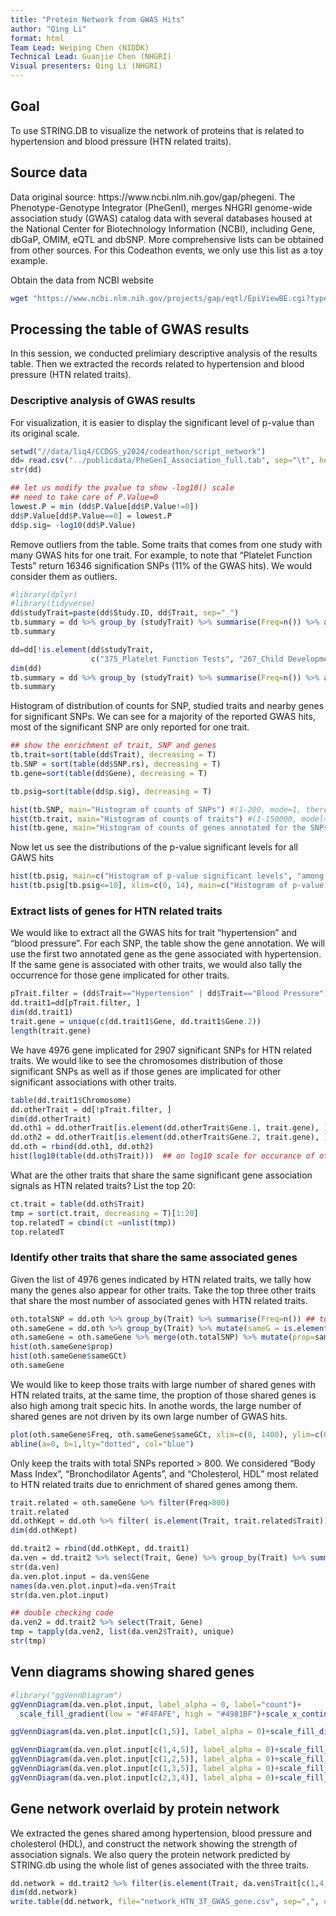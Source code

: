 ```yaml
---
title: "Protein Network from GWAS Hits"
author: "Qing Li"
format: html
Team Lead: Weiping Chen (NIDDK)
Technical Lead: Guanjie Chen (NHGRI)
Visual presenters: Qing Li (NHGRI)
---
```


## Goal

To use STRING.DB to visualize the network of proteins that is related to hypertension and blood pressure (HTN related traits).

## Source data

Data original source: https://www.ncbi.nlm.nih.gov/gap/phegeni. The Phenotype-Genotype Integrator (PheGenI), merges NHGRI genome-wide association study (GWAS) catalog data with several databases housed at the National Center for Biotechnology Information (NCBI), including Gene, dbGaP, OMIM, eQTL and dbSNP. More comprehensive lists can be obtained from other sources. For this Codeathon events, we only use this list as a toy example.

Obtain the data from NCBI website

```bash
wget "https://www.ncbi.nlm.nih.gov/projects/gap/eqtl/EpiViewBE.cgi?type=dl.tab"
```

## Processing the table of GWAS results

In this session, we conducted prelimiary descriptive analysis of the results table. Then we extracted the records related to hypertension and blood pressure (HTN related traits).

### Descriptive analysis of GWAS results

For visualization, it is easier to display the significant level of p-value than its original scale.

```r
setwd("//data/liq4/CCDGS_y2024/codeathon/script_network")
dd= read.csv("../publicdata/PheGenI_Association_full.tab", sep="\t", header=T, as.is=T)
str(dd)

## let us modify the pvalue to show -log10() scale
## need to take care of P.Value=0
lowest.P = min (dd$P.Value[dd$P.Value!=0])
dd$P.Value[dd$P.Value==0] = lowest.P
dd$p.sig= -log10(dd$P.Value)
```

Remove outliers from the table. Some traits that comes from one study with many GWAS hits for one trait. For example, to note that "Platelet Function Tests" return 16346 signification SNPs (11% of the GWAS hits). We would consider them as outliers.

```r
#library(dplyr)
#library(tidyverse)
dd$studyTrait=paste(dd$Study.ID, dd$Trait, sep="_")
tb.summary = dd %>% group_by (studyTrait) %>% summarise(Freq=n()) %>% arrange(desc(Freq))
tb.summary
```

```r
dd=dd[!is.element(dd$studyTrait, 
                  c("375_Platelet Function Tests", "267_Child Development Disorders, Pervasive")), ]
dim(dd)
tb.summary = dd %>% group_by (studyTrait) %>% summarise(Freq=n()) %>% arrange(desc(Freq))
tb.summary
```

Histogram of distribution of counts for SNP, studied traits and nearby genes for significant SNPs. We can see for a majority of the reported GWAS hits, most of the significant SNP are only reported for one trait.

```r
## show the enrichment of trait, SNP and genes
tb.trait=sort(table(dd$Trait), decreasing = T)
tb.SNP = sort(table(dd$SNP.rs), decreasing = T)
tb.gene=sort(table(dd$Gene), decreasing = T)

tb.psig=sort(table(dd$p.sig), decreasing = T)

hist(tb.SNP, main="Histogram of counts of SNPs") #(1-200, mode=1, there are some 2s)
hist(tb.trait, main="Histogram of counts of traits") #(1-150000, model=1,2)
hist(tb.gene, main="Histogram of counts of genes annotated for the SNPs")
```

Now let us see the distributions of the p-value significant levels for all GAWS hits

```r
hist(tb.psig, main=c("Histogram of p-value significant levels", "among all GWAS hits"), xlab="-log10(p-value); the higher value, the more significant")
hist(tb.psig[tb.psig<=10], xlim=c(0, 14), main=c("Histogram of p-value significant levels among all GWAS hits", "excluding extreme low p.value < 10^(-40)"), xlab="-log10(p-value); the higher value, the more significant")
```

### Extract lists of genes for HTN related traits

We would like to extract all the GWAS hits for trait "hypertension" and "blood pressure". For each SNP, the table show the gene annotation. We will use the first two annotated gene as the gene associated with hypertension. If the same gene is associated with other traits, we would also tally the occurrence for those gene implicated for other traits.

```r
pTrait.filter = (dd$Trait=="Hypertension" | dd$Trait=="Blood Pressure")
dd.trait1=dd[pTrait.filter, ]
dim(dd.trait1)
trait.gene = unique(c(dd.trait1$Gene, dd.trait1$Gene.2))
length(trait.gene)
```

We have 4976 gene implicated for 2907 significant SNPs for HTN related traits. We would like to see the chromosomes distribution of those significant SNPs as well as if those genes are implicated for other significant associations with other traits.

```r
table(dd.trait1$Chromosome)
dd.otherTrait = dd[!pTrait.filter, ]
dim(dd.otherTrait)
dd.oth1 = dd.otherTrait[is.element(dd.otherTrait$Gene.1, trait.gene), ]
dd.oth2 = dd.otherTrait[is.element(dd.otherTrait$Gene.2, trait.gene), ]
dd.oth = rbind(dd.oth1, dd.oth2)
hist(log10(table(dd.oth$Trait)))  ## on log10 scale for occurance of other traits
```

What are the other traits that share the same significant gene association signals as HTN related traits? List the top 20:

```r
ct.trait = table(dd.oth$Trait)
tmp = sort(ct.trait, decreasing = T)[1:20]
top.relatedT = cbind(ct =unlist(tmp))
top.relatedT
```

### Identify other traits that share the same associated genes

Given the list of 4976 genes indicated by HTN related traits, we tally how many the genes also appear for other traits. Take the top three other traits that share the most number of associated genes with HTN related traits.

```r
oth.totalSNP = dd.oth %>% group_by(Trait) %>% summarise(Freq=n()) ## total SNPs by trait
oth.sameGene = dd.oth %>% group_by(Trait) %>% mutate(sameG = is.element(Gene, trait.gene))%>% summarise(sameGCt = sum(sameG)) %>% arrange(desc(sameGCt))
oth.sameGene = oth.sameGene %>% merge(oth.totalSNP) %>% mutate(prop=sameGCt/Freq) %>% arrange(desc(sameGCt))
hist(oth.sameGene$prop)
hist(oth.sameGene$sameGCt)
oth.sameGene
```

We would like to keep those traits with large number of shared genes with HTN related traits, at the same time, the proption of those shared genes is also high among trait specic hits. In anothe words, the large number of shared genes are not driven by its own large number of GWAS hits.

```r
plot(oth.sameGene$Freq, oth.sameGene$sameGCt, xlim=c(0, 1400), ylim=c(0, 1400), xlab="Total SNPs reported", ylab="Shared gene counts with HTN", main=c("By Traits: Number of GWAS hits", "vs. Number of Shared Genes"))
abline(a=0, b=1,lty="dotted", col="blue")
```

Only keep the traits with total SNPs reported \> 800. We considered "Body Mass Index", "Bronchodilator Agents", and "Cholesterol, HDL" most related to HTN related traits due to enrichment of shared genes among them.

```r
trait.related = oth.sameGene %>% filter(Freq>800)
trait.related
dd.othKept = dd.oth %>% filter( is.element(Trait, trait.related$Trait))
dim(dd.othKept)
```

```r
dd.trait2 = rbind(dd.othKept, dd.trait1)
da.ven = dd.trait2 %>% select(Trait, Gene) %>% group_by(Trait) %>% summarise_all(~list(unique(Gene)))
str(da.ven)
da.ven.plot.input = da.ven$Gene
names(da.ven.plot.input)=da.ven$Trait
str(da.ven.plot.input)
```

```r
## double checking code
da.ven2 = dd.trait2 %>% select(Trait, Gene)
tmp = tapply(da.ven2, list(da.ven2$Trait), unique)
str(tmp)
```

## Venn diagrams showing shared genes 

```r
#library("ggVennDiagram")
ggVennDiagram(da.ven.plot.input, label_alpha = 0, label="count")+ 
  scale_fill_gradient(low = "#F4FAFE", high = "#4981BF")+scale_x_continuous(expand = expansion(mult = .2))

ggVennDiagram(da.ven.plot.input[c(1,5)], label_alpha = 0)+scale_fill_distiller(palette = "RdBu")+scale_x_continuous(expand = expansion(mult = .2))

ggVennDiagram(da.ven.plot.input[c(1,4,5)], label_alpha = 0)+scale_fill_distiller(palette = "RdBu")+scale_x_continuous(expand = expansion(mult = .2))
ggVennDiagram(da.ven.plot.input[c(1,2,5)], label_alpha = 0)+scale_fill_distiller(palette = "RdBu")+scale_x_continuous(expand = expansion(mult = .2))
ggVennDiagram(da.ven.plot.input[c(1,3,5)], label_alpha = 0)+scale_fill_distiller(palette = "RdBu")+scale_x_continuous(expand = expansion(mult = .2))
ggVennDiagram(da.ven.plot.input[c(2,3,4)], label_alpha = 0)+scale_fill_distiller(palette = "RdBu")+scale_x_continuous(expand = expansion(mult = .2))

```

## Gene network overlaid by protein network

We extracted the genes shared among hypertension, blood pressure and cholesterol (HDL), and construct the network showing the strength of association signals. We also query the protein network predicted by STRING.db using the whole list of genes associated with the three traits.

```r
dd.network = dd.trait2 %>% filter(is.element(Trait, da.ven$Trait[c(1,4,5)])) %>% select(Trait, Gene, Chromosome, p.sig, Context)
dim(dd.network)
write.table(dd.network, file="network_HTN_3T_GWAS_gene.csv", sep=",", quote=T, col.names = T, row.names = F)                                  
```
